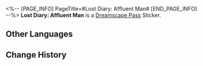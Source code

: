 <%-- [PAGE_INFO]
PageTitle=#Lost Diary: Affluent Man#
[END_PAGE_INFO] --%>
{{Stub|Location information}}
{{Item Infobox
|id          = 223814
|image       = Dreamscape Pass Sticker Text.png
|type        = Dreamscape Pass Sticker
|type2       = The Last Tycoon Stickers
|invCategory = 
|rarity      = 4
|effect      = 
|description = Digital stickers that can be used to decorate the pages of the Dreamtour Handbook. They come in many different styles.
|source1     = [[Obtained from close to a certain dumpster in Dreamflux Reef]]
}}
{{Description|"Who would've thunk? For the first time in my life, I'm getting treated like a normal person &mdash; and in a skyless place like this, no less! Blast it. I want to spend my life here. Become a good and noble humanitarian or something!"}}
'''Lost Diary: Affluent Man''' is a [[Dreamscape Pass]] Sticker.

==Other Languages==
{{Other Languages
|en   = Lost Diary: Affluent Man
|zhs  = 迷途日记•富翁
|zht  = 迷途日記•富翁
|ja   = 迷いを記した日記・富豪
|ko   = 길 잃은 자의 일기•부자
|es   = Diario perdido: hombre acaudalado
|fr   = Journal d'un homme riche
|ru   = Дневник заблудшего: Богач
|th   = ไดอารี่ผู้หลงทาง: เศรษฐี
|vi   = Nhật Ký Lạc Đường - Phú Ông
|de   = Verlorenes Tagebuch: Reicher
|id   = Diari Tersesat: Konglomerat
|pt   = Diário Perdido: Homem Rico
}}

==Change History==
{{Change History|2.2}}